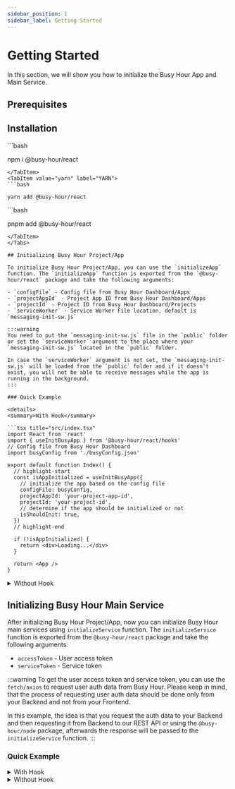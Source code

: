 ```yaml
---
sidebar_position: 1
sidebar_label: Getting Started
---
```



# Getting Started

In this section, we will show you how to initialize the Busy Hour App and Main Service.

## Prerequisites

<GettingStartedPrerequisites />

## Installation

<Tabs>
<TabItem value="npm" label="NPM" default>
```bash

npm i @busy-hour/react

```
</TabItem>
<TabItem value="yarn" label="YARN">
```bash

yarn add @busy-hour/react

```

</TabItem>
<TabItem value="pnpm" label="PNPM">
```bash

pnpm add @busy-hour/react

```
</TabItem>
</Tabs>

## Initializing Busy Hour Project/App

To initialize Busy Hour Project/App, you can use the `initializeApp` function. The `initializeApp` function is exported from the `@busy-hour/react` package and take the following arguments:

- `configFile` - Config file from Busy Hour Dashboard/Apps
- `projectAppId` - Project App ID from Busy Hour Dashboard/Apps
- `projectId` - Project ID from Busy Hour Dashboard/Projects
- `serviceWorker` - Service Worker File location, default is `messaging-init-sw.js`

:::warning
You need to put the `messaging-init-sw.js` file in the `public` folder or set the `serviceWorker` argument to the place where your `messaging-init-sw.js` located in the `public` folder.

In case the `serviceWorker` argument is not set, the `messaging-init-sw.js` will be loaded from the `public` folder and if it doesn't exist, you will not be able to receive messages while the app is running in the background.
:::

### Quick Example

<details>
<summary>With Hook</summary>

```tsx title="src/index.tsx"
import React from 'react'
import { useInitBusyApp } from '@busy-hour/react/hooks'
// Config file from Busy Hour Dashboard
import busyConfig from './busyConfig.json'

export default function Index() {
  // highlight-start
  const isAppInitialized = useInitBusyApp({
    // initialize the app based on the config file
    configFile: busyConfig,
    projectAppId: 'your-project-app-id',
    projectId: 'your-project-id',
    // determine if the app should be initialized or not
    isShouldInit: true,
  })
  // highlight-end

  if (!isAppInitialized) {
    return <div>Loading...</div>
  }

  return <App />
}
```

</details>

<details>
<summary>Without Hook</summary>

```tsx title="src/index.tsx"
import React, { useEffect } from 'react';
import { initializeApp } from '@busy-hour/react';
// Config file from Busy Hour Dashboard
import busyConfig from './busyConfig.json';

export default function Index() {
  const [isAppInitialized, setIsAppInitialized] = useState(false);

  useEffect(() => {
    (async () => {
      // highlight-start
      await initializeApp({
        // initialize the app based on the config file
        configFile: busyConfig,
        projectAppId: 'your-project-app-id',
        projectId: 'your-project-id',
      });
      // highlight-end

      setIsAppInitialized(true);
    })();
  }, []);

  if (!isAppInitialized) {
    return <div>Loading...</div>;
  }

  return <App />;
}
```

</details>

## Initializing Busy Hour Main Service

After initializing Busy Hour Project/App, now you can initialize Busy Hour main services using `initializeService` function. The `initializeService` function is exported from the `@busy-hour/react` package and take the following arguments:

- `accessToken` - User access token
- `serviceToken` - Service token

:::warning
To get the user access token and service token, you can use the `fetch/axios` to request user auth data from Busy Hour. Please keep in mind, that the process of requesting user auth data should be done only from your Backend and not from your Frontend.

In this example, the idea is that you request the auth data to your Backend and then requesting it from Backend to our REST API or using the `@busy-hour/node` package, afterwards the response will be passed to the `initializeService` function.
:::

### Quick Example

<details>
<summary>With Hook</summary>

```tsx title="src/main.tsx"
import React from 'react';
import { useInitBusyService } from '@busy-hour/react/hooks';

export default function Main() {
  // highlight-start
  const isServiceInitialized = useInitBusyService({
    // get user auth data from busy hour through your BE
    // read more at https://docs.busyhour.id/docs/category/nodejs
    // or at https://docs.busyhour.id/docs/category/rest
    accessToken: 'your-user-access-token',
    serviceToken: 'your-user-service-token',
    // determine if the app should be initialized or not
    isShouldInit: true,
  });
  // highlight-end

  if (!isServiceInitialized) {
    return <div>Loading...</div>;
  }

  return <MainApp />;
}
```

</details>

<details>
<summary>Without Hook</summary>

```tsx title="src/main.tsx"
import React, { useEffect } from 'react'
import { initializeService } from '@busy-hour/react'

export default function Main() {
  useEffect(() => {
    (async () => {
      // get user auth data from busy hour through your BE
      // read more at https://docs.busyhour.id/docs/category/nodejs
      // or at https://docs.busyhour.id/docs/category/rest
      // highlight-start
      const { data } = await axios.post<{
        accessToken: string,
        serviceToken: string
      }>(...)
      // highlight-end

      // initialize the service using the auth
      // highlight-next-line
      await initializeService(data.accessToken, data.serviceToken)
    })()
  }, [])

  return <MainApp />
}
```

</details>
